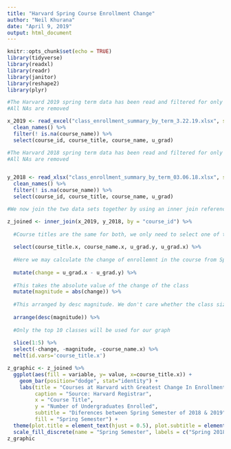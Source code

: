 ```yaml
---
title: "Harvard Spring Course Enrollment Change"
author: "Neil Khurana"
date: "April 9, 2019"
output: html_document
---
```


```r
knitr::opts_chunk$set(echo = TRUE)
library(tidyverse)
library(readxl)
library(readr)
library(janitor)
library(reshape2)
library(plyr)
```


```r

#The Harvard 2019 spring term data has been read and filtered for only the variables we are looking for. course_id, course_title and u_grad
#All NAs are removed

x_2019 <- read_excel("class_enrollment_summary_by_term_3.22.19.xlsx", skip = 3) %>% 
  clean_names() %>% 
  filter(! is.na(course_name)) %>% 
  select(course_id, course_title, course_name, u_grad)

#The Harvard 2018 spring term data has been read and filtered for only the variables we are looking for. course_id, course_title and u_grad
#All NAs are removed


y_2018 <- read_xlsx("class_enrollment_summary_by_term_03.06.18.xlsx", skip = 3) %>% 
  clean_names() %>% 
  filter(! is.na(course_name)) %>% 
  select(course_id, course_title, course_name, u_grad)
```

```r
#We now join the two data sets together by using an inner join referencing course_id. Only the courses with with similiar id are included in this new data frame

z_joined <- inner_join(x_2019, y_2018, by = "course_id") %>% 
  
  #Course titles are the same for both, we only need to select one of the course title names
  
  select(course_title.x, course_name.x, u_grad.y, u_grad.x) %>% 
  
  #Here we may calculate the change of enrollemnt in the course from Spring 2018 to Spring 2019
  
  mutate(change = u_grad.x - u_grad.y) %>%
  
  #This takes the absolute value of the change of the class
  mutate(magnitude = abs(change)) %>% 
  
  #This arranged by desc magnitude. We don't care whether the class size increased or decreased, we just want the classes that changed size the most in either direction
  
  arrange(desc(magnitude)) %>% 
  
  #Only the top 10 classes will be used for our graph
  
  slice(1:5) %>% 
  select(-change, -magnitude, -course_name.x) %>% 
  melt(id.vars='course_title.x') 
```


```r
z_graphic <- z_joined %>% 
  ggplot(aes(fill = variable, y= value, x=course_title.x)) + 
    geom_bar(position="dodge", stat="identity") +
    labs(title = "Courses at Harvard with Greatest Change In Enrollment", 
         caption = "Source: Harvard Registrar",
         x = "Course Title",
         y = "Number of Undergraduates Enrolled",
         subtitle = "Diferences between Spring Semester of 2018 & 2019",
         fill = "Spring Semester") +
  theme(plot.title = element_text(hjust = 0.5), plot.subtitle = element_text(hjust = 0.5)) +
  scale_fill_discrete(name = "Spring Semester", labels = c("Spring 2018", "Spring 2019"))
z_graphic
```